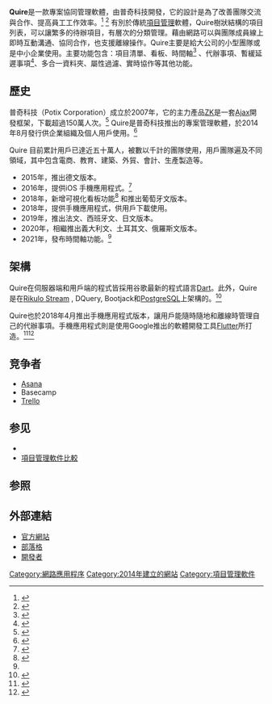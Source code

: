 {{Infobox software
| name = Quire
| logo = [[File:Quire_logo_2021.png|File:Quire_logo_2021.png]]
| developer = 普奇科技有限公司
| released = 2014年
| operating_system = [[網路應用程式|網路應用程式]], [[Android|Android]], [[iOS|iOS]]
| language = 英語，西班牙語，德語，日語，葡萄牙語，土耳其語，俄羅斯語，法語，義大利語
| language count = 9
| genre = [[專案管理軟體|專案管理軟體]]
| website = {{URL|https://quire.io/}}
}}

'''Quire'''是一款專案協同管理軟體，由普奇科技開發，它的設計是為了改善團隊交流與合作、提高員工工作效率。<ref name="Quality Assurance and Project Management">{{Cite web|title=The 7 Best Project Management Software for Small Businesses|url=https://www.huffpost.com/entry/the-7-best-project-management-software-for-small-businesses_b_5a307c6ee4b0b73dde46a86f|date=December 12, 2017|last=Johansson|first=Anna|work=HuffPost|language=en|access-date=2021-11-12|archive-date=2021-11-12|archive-url=https://web.archive.org/web/20211112090653/https://www.huffpost.com/entry/the-7-best-project-management-software-for-small-businesses_b_5a307c6ee4b0b73dde46a86f}}</ref> <ref name="Quire, a Collaborative Task Management Tool, Introduces New Features in Preparation for Official Release">{{Cite web|title=Quire, a Collaborative Task Management Tool, Introduces New Features in Preparation for Official Release|url=http://www.prweb.com/releases/2014/10/prweb12271848.htm|date=October 24, 2011|last=Lin|first=Nancy|publisher=PR Web|language=en|access-date=2015-05-28|archive-date=2015-07-27|archive-url=https://web.archive.org/web/20150727093439/http://www.prweb.com/releases/2014/10/prweb12271848.htm}}</ref> 有別於傳統[[項目管理|項目管理]]軟體，Quire樹狀結構的項目列表，可以讓繁多的待辦項目，有層次的分類管理。藉由網路可以與團隊成員線上即時互動溝通、協同合作，也支援離線操作。Quire主要是給大公司的小型團隊或是中小企業使用。主要功能包含：項目清單、看板、時間軸<ref name=":0">{{Cite web|title=Quire Dynamic Timeline - Who said Gantt chart can't be simple and still powerful?|url=https://www.producthunt.com/posts/quire-dynamic-timeline|access-date=|date=January 20, 2021|last=Chang|first=Peggy|work=Product Hunt|language=en|archive-date=2021-11-17|archive-url=https://web.archive.org/web/20211117061617/https://www.producthunt.com/posts/quire-dynamic-timeline}}</ref> 、代辦事項、暫緩延遲事項<ref>{{Cite web|title=Quire Releases Peekaboo Feature, Solving To Do List Burnout Syndrome|url=https://www.prweb.com/releases/quire_releases_peekaboo_feature_solving_to_do_list_burnout_syndrome/prweb16472646.htm|access-date=|date=July 31, 2019|last=Pham|first=Vicky|work=PRWeb|language=en|archive-date=2021-11-17|archive-url=https://web.archive.org/web/20211117061613/https://www.prweb.com/releases/quire_releases_peekaboo_feature_solving_to_do_list_burnout_syndrome/prweb16472646.htm}}</ref>、多合一資料夾、屬性過濾、實時協作等其他功能。

==歷史==
普奇科技（Potix Corporation）成立於2007年，它的主力產品[[ZK_(框架)|ZK]]是一套[[Ajax|Ajax]]開發框架，下載超過150萬人次。<ref>{{Cite web|title=臺灣軟體之光──ZK|url=https://www.ithome.com.tw/voice/47400|access-date=|date=2008-02-01|work=iThome|language=zh-hant|archive-date=2021-11-17|archive-url=https://web.archive.org/web/20211117061632/https://www.ithome.com.tw/voice/47400}}</ref> Quire是普奇科技推出的專案管理軟體，於2014年8月發行供企業組織及個人用戶使用。<ref>{{Cite web|title=Quire Pricing|url=https://quire.io/pricing|access-date=|work=quire.io|language=en|archive-date=2015-05-28|archive-url=https://web.archive.org/web/20150528111357/https://quire.io/pricing}}</ref>

Quire 目前累計用戶已達近五十萬人，被數以千計的團隊使用，用戶團隊遍及不同領域，其中包含電商、教育、建築、外貿、會計、生產製造等。

* 2015年，推出德文版本。
*2016年，提供iOS 手機應用程式。<ref>{{Cite web|title=Snap your ideas! Introducing Quire for iOS|url=https://quire.io/blog/p/Snap-your-ideas-Introducing-Quire-for-iOS.html|access-date=|date=2016-06-14|last=Chen|first=Crystal|work=Quire & You|archive-date=2022-04-12|archive-url=https://web.archive.org/web/20220412132934/https://quire.io/blog/p/Snap-your-ideas-Introducing-Quire-for-iOS.html}}</ref>
* 2018年，新增可視化看板功能<ref>{{Cite web|title=Quire Mark III: Nested Tasks Meets Board|url=https://quire.io/blog/p/Quire-Mark-III-Nested-Tasks-Meets-Board.html|access-date=|date=July 23, 2018|last=Chen|first=Crystal|work=Quire & You|archive-date=2022-03-12|archive-url=https://web.archive.org/web/20220312081531/https://quire.io/blog/p/Quire-Mark-III-Nested-Tasks-Meets-Board.html}}</ref> 和推出葡萄牙文版本。
* 2018年，提供手機應用程式，供用戶下載使用。
* 2019年，推出法文、西班牙文、日文版本。
* 2020年，相繼推出義大利文、土耳其文、俄羅斯文版本。
* 2021年，發布時間軸功能。<ref name=":0" />

==架構==
Quire在伺服器端和用戶端的程式皆採用谷歌最新的程式語言[[Dart|Dart]]。此外，Quire是在[https://github.com/rikulo Rikulo Stream] {{Wayback|url=https://github.com/rikulo |date=20211112090902 }}, DQuery, Bootjack和[[PostgreSQL|PostgreSQL]]上架構的。<ref>{{Cite web|title=Quire: Building a Large Application with Dart|url=https://quire.io/blog/p/Quire-Building-a-Large-Application-with-Dart.html|access-date=|date=2014-09-03|last=Simon|first=Pai|work=Quire & You|language=en|archive-date=2021-11-17|archive-url=https://web.archive.org/web/20211117061608/https://quire.io/blog/p/Quire-Building-a-Large-Application-with-Dart.html}}</ref>

Quire也於2018年4月推出手機應用程式版本，讓用戶能隨時隨地和離線時管理自己的代辦事項。手機應用程式則是使用Google推出的軟體開發工具[[Flutter|Flutter]]所打造。<ref>{{Cite web|title=Quire: Building a Sophisticated Mobile App with Google’s Flutter|url=https://quire.io/blog/p/Quire-Building-a-Sophisticated-Mobile-App-with-Google-Flutter.html|access-date=|date=April 10, 2018|last=Jerry|first=Chen|work=Quire & You|archive-date=2021-11-17|archive-url=https://web.archive.org/web/20211117061614/https://quire.io/blog/p/Quire-Building-a-Sophisticated-Mobile-App-with-Google-Flutter.html}}</ref><ref>{{Cite web|title=One Decade Later: Are Smartphones All Good For The Workplace?|url=https://www.forbes.com/sites/larryalton/2017/06/22/one-decade-later-are-smartphones-all-good-for-the-workplace/|access-date=|date=June 22, 2017|last=Alton|first=Larry|work=Forbes|language=en|archive-date=2021-11-17|archive-url=https://web.archive.org/web/20211117061603/https://www.forbes.com/sites/larryalton/2017/06/22/one-decade-later-are-smartphones-all-good-for-the-workplace/}}</ref>

==竞争者==
* [[Asana|Asana]]
* Basecamp
* [[Trello|Trello]]

==参见==
*{{link-en|協作軟體列表|List of collaborative software}}
*[[項目管理軟件比較|項目管理軟件比較]]

==参照==
{{reflist|2}}

==外部連結==
*[https://quire.io/ 官方網站] {{Wayback|url=https://quire.io/ |date=20150528074133 }}
*[https://quire.io/blog/ 部落格] {{Wayback|url=https://quire.io/blog/ |date=20211112091629 }}
*[http://www.potix.com/ 開發者] {{Wayback|url=http://www.potix.com/ |date=20150922093152 }}

{{DEFAULTSORT:Quire (Web Application)}}
[[Category:網路應用程序|Category:網路應用程序]]
[[Category:2014年建立的網站|Category:2014年建立的網站]]
[[Category:項目管理軟件|Category:項目管理軟件]]